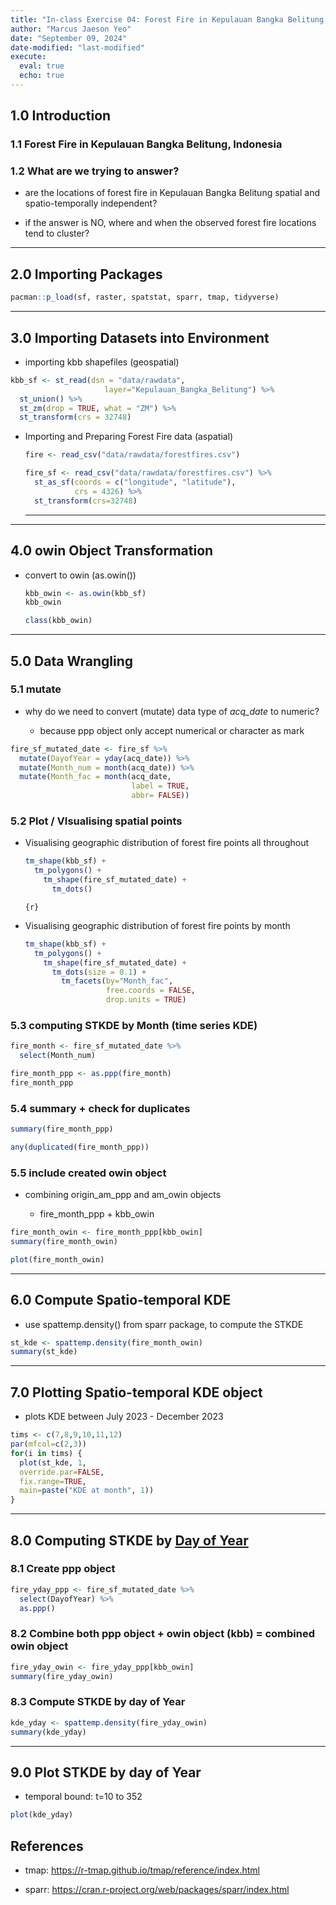 ```yaml
---
title: "In-class Exercise 04: Forest Fire in Kepulauan Bangka Belitung, Indonesia (Spatio-temporal Point Patterns Analysis"
author: "Marcus Jaeson Yeo"
date: "September 09, 2024"
date-modified: "last-modified"
execute: 
  eval: true
  echo: true
---
```


## 1.0 Introduction

### 1.1 Forest Fire in Kepulauan Bangka Belitung, Indonesia

### 1.2 What are we trying to answer?

-   are the locations of forest fire in Kepulauan Bangka Belitung spatial and spatio-temporally independent?

-   if the answer is NO, where and when the observed forest fire locations tend to cluster?

------------------------------------------------------------------------

## 2.0 Importing Packages

```r
pacman::p_load(sf, raster, spatstat, sparr, tmap, tidyverse)
```

------------------------------------------------------------------------

## 3.0 Importing Datasets into Environment

-   importing kbb shapefiles (geospatial)

```r
kbb_sf <- st_read(dsn = "data/rawdata", 
                     layer="Kepulauan_Bangka_Belitung") %>%
  st_union() %>%
  st_zm(drop = TRUE, what = "ZM") %>%
  st_transform(crs = 32748)
```

-   Importing and Preparing Forest Fire data (aspatial)

    ```r
    fire <- read_csv("data/rawdata/forestfires.csv")
    ```

    ```r
    fire_sf <- read_csv("data/rawdata/forestfires.csv") %>%
      st_as_sf(coords = c("longitude", "latitude"),
               crs = 4326) %>%
      st_transform(crs=32748)
    ```

    ------------------------------------------------------------------------

------------------------------------------------------------------------

## 4.0 owin Object Transformation

-   convert to owin (as.owin())

    ```r
    kbb_owin <- as.owin(kbb_sf)
    kbb_owin
    ```

    ```r
    class(kbb_owin)
    ```

------------------------------------------------------------------------

## 5.0 Data Wrangling

### 5.1 mutate

-   why do we need to convert (mutate) data type of *acq_date* to numeric?

    -   because ppp object only accept numerical or character as mark

```r
fire_sf_mutated_date <- fire_sf %>%
  mutate(DayofYear = yday(acq_date)) %>%
  mutate(Month_num = month(acq_date)) %>%
  mutate(Month_fac = month(acq_date, 
                           label = TRUE,
                           abbr= FALSE))

```

### 5.2 Plot / VIsualising spatial points

-   Visualising geographic distribution of forest fire points all throughout

    ```r
    tm_shape(kbb_sf) +   
      tm_polygons() +    
        tm_shape(fire_sf_mutated_date) +    
          tm_dots()
    ```

    `{r}`

-   Visualising geographic distribution of forest fire points by month

    ```r
    tm_shape(kbb_sf) +   
      tm_polygons() +    
        tm_shape(fire_sf_mutated_date) +    
          tm_dots(size = 0.1) +    
            tm_facets(by="Month_fac",              
                      free.coords = FALSE,             
                      drop.units = TRUE)
    ```

### 5.3 computing STKDE by Month (time series KDE)

```r
fire_month <- fire_sf_mutated_date %>%   
  select(Month_num)
```

```r
fire_month_ppp <- as.ppp(fire_month) 
fire_month_ppp
```

### 5.4 summary + check for duplicates

```r
summary(fire_month_ppp)
```

```r
any(duplicated(fire_month_ppp))
```

### 5.5 include created owin object

-   combining origin_am_ppp and am_owin objects

    -   fire_month_ppp + kbb_owin

```r
fire_month_owin <- fire_month_ppp[kbb_owin]
summary(fire_month_owin)
```

```r
plot(fire_month_owin)
```

------------------------------------------------------------------------

## 6.0 Compute Spatio-temporal KDE

-   use spattemp.density() from sparr package, to compute the STKDE

```r
st_kde <- spattemp.density(fire_month_owin)
summary(st_kde)
```

------------------------------------------------------------------------

## 7.0 Plotting Spatio-temporal KDE object

-   plots KDE between July 2023 - December 2023

```r
tims <- c(7,8,9,10,11,12) 
par(mfcol=c(2,3)) 
for(i in tims) {
  plot(st_kde, 1,         
  override.par=FALSE,        
  fix.range=TRUE,        
  main=paste("KDE at month", 1)) 
}
```

------------------------------------------------------------------------

## 8.0 Computing STKDE by [Day of Year]{.underline}

### 8.1 Create ppp object 

```r
fire_yday_ppp <- fire_sf_mutated_date %>% 
  select(DayofYear) %>%
  as.ppp()

```

### 8.2 Combine both ppp object + owin object (kbb) = combined owin object 

```r
fire_yday_owin <- fire_yday_ppp[kbb_owin]
summary(fire_yday_owin)
```

### 8.3 Compute STKDE by day of Year

```r
kde_yday <- spattemp.density(fire_yday_owin)
summary(kde_yday)
```

------------------------------------------------------------------------

## 9.0 Plot STKDE by day of Year

-   temporal bound: t=10 to 352

```r
plot(kde_yday)
```

## References

-   tmap: <https://r-tmap.github.io/tmap/reference/index.html>

-   sparr: <https://cran.r-project.org/web/packages/sparr/index.html>
